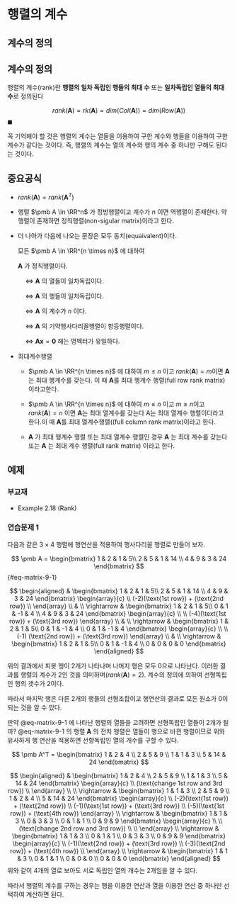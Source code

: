 # 행렬의 계수 {#matrix_rank}


## 계수의 정의

::: {#def-rank}

## 계수의 정의

행렬의 계수(rank)란 **행렬의 일차 독립인 행들의 최대 수** 또는 **일차독립인 열들의 최대 수**로 정의된다

$$ rank(\pmb A) = rk(\pmb A) = dim(Col(\pmb A)) = dim(Row(\pmb A)) $$
$\blacksquare$

:::


꼭 기억해야 할 것은 행렬의 계수는 열들을 이용하여 구한 계수와 행들을 이용하여 구한 계수가 같다는 것이다. 즉, 행렬의 계수는 열의 계수와 행의 계수 중 하나만 구해도 된다는 것이다.

## 중요공식

- $rank(\pmb A ) = rank(\pmb A^T)$

- 행렬 $\pmb A \in \RR^n$ 가 정방행렬이고 계수가 $n$ 이면 역행렬이 존재한다. 약행렬이 존재하면 정칙행렬(non-sigular matrix)이라고 한다.

- 더 나아가 다음에 나오는 문장은 모두 동치(equaivalent)이다.

    모든 $\pmb A \in \RR^{n \times n}$ 에 대하여 

    $\pmb A$ 가 정칙행렬이다.
    
    $\quad \Leftrightarrow$  $\pmb A$ 의 열들이 일차독립이다.
    
    $\quad \Leftrightarrow$  $\pmb A$ 의 행들이 일차독립이다.
    
    $\quad \Leftrightarrow$  $\pmb A$ 의 계수가 $n$ 이다.
    
    $\quad \Leftrightarrow$  $\pmb A$ 의 기약행사다리꼴행렬이 항등행렬이다.
    
    $\quad \Leftrightarrow$  $\pmb A \pmb x = \pmb 0$ 해는 영벡터가 유일하다.

- 최대계수행렬

  + $\pmb A \in \RR^{n \times n}$ 에 대하여 $m \le n$ 이고 $rank(\pmb A) = m$이면 $\pmb A$ 는 최대 행계수를 갖는다. 이 때 $\pmb A$를  최대 행계수 행렬(full row rank matrix)이라고한다.
  
  + $\pmb A \in \RR^{n \times n}$ 에 대하여 $m \le n$ 이고 $m \ge n$이고 $rank(\pmb A) = n$ 이면 $\pmb A$는 최대 열계수를 갖는다 A는 최대 열계수 행렬이다라고 한다.이 때 $\pmb A$를 최대 열계수행렬((full column rank matrix)이라고 한다.
  
  + $\pmb A$ 가 최대 행계수 행렬 또는 최대 열계수 행렬인 경우 $\pmb A$ 는 최대 계수를 갖는다 또는 $\pmb A$ 는 최대 계수 행렬(full rank matrix) 이라고 한다.
  
  
## 예제 


### 부교재

  - Example 2.18 (Rank) 
  
  
### 연습문제 1

다음과 같은 $3 \times 4$ 행렬에 행연산을 적용하여 행사다리꼴 행렬로 만들어 보자.

$$
\pmb A =
\begin{bmatrix}
1 & 2 & 1 & 5\\
2 & 5 & 1 & 14 \\
4 & 9 & 3 & 24
\end{bmatrix}
$$ {#eq-matrix-9-1}

$$
\begin{aligned}
&
\begin{bmatrix}
1 & 2 & 1 & 5\\
2 & 5 & 1 & 14 \\
4 & 9 & 3 & 24
\end{bmatrix}
\begin{array}{c}
\\
(-2)(\text{1st row}) + (\text{2nd row}) 
\\
\end{array} \\
& \\
\rightarrow
& 
\begin{bmatrix}
1 & 2 & 1 & 5\\
0 & 1 & -1 & 4 \\
4 & 9 & 3 & 24
\end{bmatrix}
\begin{array}{c}
\\
\\
 (-4)(\text{1st row}) + (\text{3rd row}) 
\end{array} \\
& \\
\rightarrow
& 
\begin{bmatrix}
1 & 2 & 1 & 5\\
0 & 1 & -1 & 4 \\
0 & 1 & -1 & 4
\end{bmatrix}
\begin{array}{c}
\\
\\
 (-1) (\text{2nd row}) + (\text{3rd row})  
\end{array} \\
& \\
\rightarrow
&  
\begin{bmatrix}
1 & 2 & 1 & 5\\
0 & 1 & -1 & 4 \\
0 & 0 & 0 & 0
\end{bmatrix}
\end{aligned}
$$


위의 결과에서  피봇 행이 2개가 나타나며 나머지 행은 모두 0으로 나타난다. 이러한 결과를 행렬의 계수가 2인 것을 의미하며($rank(\pmb A)=2$). 계수의 정의에 의하여 선형독립인 행의 갯수가 2이다. 

따라서 마지막 행은 다른 2개의 행들의 선형조합이고 행연산의 결과로 모든 원소가 0이 되는 것을 알 수 있다. 

만약 @eq-matrix-9-1 에 나타난 행렬의 열들을 고려하면 선형독립인 열들이 2개가 될까? @eq-matrix-9-1 의 행렬 $\pmb A$ 의 전치 행렬은 열들이 행으로 바뀐 행렬이므로 위와 유사하게 행 연산을 적용하면 선향독립인 열의 개수를 구할 수 있다. 

$$
\pmb A^T =
\begin{bmatrix}
1 & 2 & 4 \\
2 & 5 & 9 \\
1 & 1 & 3 \\
5 & 14 & 24
\end{bmatrix}
$$

$$
\begin{aligned}
 & 
\begin{bmatrix}
1 & 2 & 4 \\
2 & 5 & 9 \\
1 & 1 & 3 \\
5 & 14 & 24
\end{bmatrix}
\begin{array}{c}
\\
(\text{change 1st row and 3rd row}) 
\\
\end{array} \\
 \\
 \rightarrow & 
\begin{bmatrix}
1 & 1 & 3 \\
2 & 5 & 9 \\
1 & 2 & 4 \\
5 & 14 & 24
\end{bmatrix}
\begin{array}{c}
\\
(-2)(\text{1st row}) + (\text{2nd row}) \\
(-1)(\text{1st row}) + (\text{3rd row}) \\
(-5)(\text{1st row}) + (\text{4th row}) 
\end{array} \\
 \rightarrow & 
\begin{bmatrix}
1 & 1 & 3 \\
0 & 3 & 3 \\
0 & 1 & 1 \\
0 & 9 & 9
\end{bmatrix}
\begin{array}{c}
\\
\\
(\text{change 2nd row and 3rd row}) \\
\\
\end{array} \\
 \rightarrow & 
\begin{bmatrix}
1 & 1 & 3 \\
0 & 1 & 1 \\
0 & 3 & 3 \\
0 & 9 & 9
\end{bmatrix}
\begin{array}{c}
\\
(-1)(\text{2nd row}) + (\text{3rd row}) \\
(-3)(\text{2nd row}) + (\text{4th row}) 
\\
\end{array} \\
 \rightarrow & 
\begin{bmatrix}
1 & 1 & 3 \\
0 & 1 & 1 \\
0 & 0 & 0 \\
0 & 0 & 0
\end{bmatrix}
\end{aligned}
$$
위와 같이  4개의 열로 보아도 서로 독립인 열의 개수는 2개임을 알 수 있다. 

따라서 행렬의 계수를 구하는 경우는 행을 이용한 연산과 열을 이용한 연산 중 하나만 선택하여 계산하면 된다.  


<!----

이제 교과서 87페이지에 나타난 행렬의 계수를 구해보자.
\[ 
\pmb A =
\begin{bmatrix}[r]
1 & 1 & 3\\
1 & 1 & 3 \\
4 & 4 & 12 \\
2 & 2 & 5
\end{bmatrix}
\]

행렬의 계수는 전치 행렬의 계수와 같으므로 ($r(\pmb A) = r(\pmb A^t)$) 전치행렬을 고려해도 무방하다.

\[ 
\pmb A^t =
\begin{bmatrix}[r]
1 & 1 & 4 & 2\\
1 & 1 & 4 & 2 \\
3 & 3 & 12 & 5
\end{bmatrix}
\]

행(열)의 교환은 기본치환행렬을 행렬의 앞(뒤)에 곱하는 것과 같다. 정칙행렬을 앞 또는 뒤에 곱해도 행렬의 계수가 변하지 않으므로 행렬의 두 행(또는 열)을 교환하여도 행렬의 계수는 변하지 않는다

이제 $\pmb A^t$의 2행과 3행을 바꾸고 다시 2열과 4열을 바꾸어 보자.

\[
\pmb E_{23} \pmb A^t \pmb E_{24} =
\begin{bmatrix}[r]
1 & 2 & 4 & 1\\
3 & 5 & 12 & 3 \\
1 & 2 & 4 & 1 
\end{bmatrix}
\]

위의 행렬에 대각원소 아래를 0으로 바꾸는 행연산을 적용해 보자.

\begin{aligned}
\pmb E_{23} \pmb A^t \pmb E_{24} =
\begin{bmatrix}[r]
1 & 2 & 4 & 1\\
3 & 5 & 12 & 3 \\
1 & 2 & 4 & 1 
\end{bmatrix}
&
\\
(-3)(\text{1st row}) + (\text{2nd row}) \rightarrow&
\begin{bmatrix}[r]
1 & 2 & 4 & 1\\
0 & -1 & 0 & 0 \\
1 & 2 & 4 & 1 
\end{bmatrix}
\\
 (-1)(\text{1st row}) + (\text{3rd row}) \rightarrow&
\begin{bmatrix}[r]
\tikzmarkin{c3}(0.1,-0.1)(-0.1,0.35) 1 \tikzmarkend{c3}& 2 & 4 & 1\\
0 & \tikzmarkin{c4}(0.1,-0.1)(-0.1,0.35)-1 \tikzmarkend{c4}& 0 & 0 \\
0 & 0 & 0 & 0 
\end{bmatrix}
\end{aligned}

위의 결과에서 3개의 대각 원소 중에서 0이 아닌 대각원소가 2개가 나타나며 나머지 행은 모두 0으로 나타난다. 이러한 결과를 행렬의 계수가 2인 것을 의미한다. 


--->

  